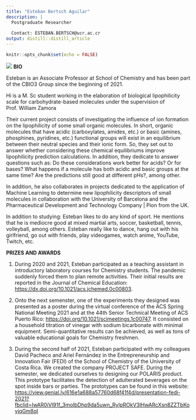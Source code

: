 ```yaml
---
title: "Esteban Bertsch Aguilar"
description: |
  Postgraduate Researcher
  
  Contact: ESTEBAN.BERTSCH@ucr.ac.cr
output: distill::distill_article
---
```


```r
knitr::opts_chunk$set(echo = FALSE)
```
![](eb.png)
**BIO**

Esteban is an Associate Professor at School of Chemistry and has been part of the CBIO3 Group since the beginning of 2021.

Hi is a M. Sc student working in the elaboration of biological lipophilicity scale for carbohydrate-based molecules under the supervision of Prof. William Zamora

Their current project consists of investigating the influence of ion formation on the lipophilicity of some small organic molecules. In short, organic molecules that have acidic (carboxylates, amides, etc.) or basic (amines, phosphines, pyridines, etc.) functional groups will exist in an equilibrium between their neutral species and their ionic form. So, they set out to answer whether considering these chemical equilibriums improve lipophilicity prediction calculations. In addition, they dedicate to answer questions such as: Do these considerations work better for acids? Or for bases? What happens if a molecule has both acidic and basic groups at the same time? Are the predictions still good at different pHs?, among other.

In addition, he also collaborates in projects dedicated to the application of Machine Learning to determine new lipophilicity descriptors of small molecules in collaboration with the University of Barcelona and the Pharmaceutical Development and Technology Company | Pion from the UK.

In addition to studying: Esteban likes to do any kind of sport. He mentions that he is mediocre good at mixed martial arts, soccer, basketball, tennis, volleyball, among others. Esteban really like to dance, hang out with his girlfriend, go out with friends, play videogames, watch anime, YouTube, Twitch, etc.



**PRIZES AND AWARDS**

1) During 2020 and 2021, Esteban participated as a teaching assistant in introductory laboratory courses for Chemistry students. The pandemic suddenly forced them to plan remote activities. Their initial results are reported in the Journal of Chemical Education: <https://dx.doi.org/10.1021/acs.jchemed.0c00803>.

2) Onto the next semenster, one of the experiments they designed was presented as a poster during the virtual conference of the ACS Spring National Meeting 2021 and at the 44th Senior Technical Meeting of ACS Puerto Rico: <https://doi.org/10.1021/scimeetings.1c00747>. It consisted on a household titration of vinegar with sodium bicarbonate with minimal equipment. Semi-quantitative results can be achieved, as well as tons of valuable educational goals for Chemistry freshmen.

3) During the second half of 2021, Esteban participated with my colleagues David Pacheco and Ariel Fernández in the Entrepreneurship and Innovation Fair (FEDI) of the School of Chemistry of the University of Costa Rica. We created the company PROJECT SAFE. During the semester, we dedicated ourselves to designing our POLARIS product. This prototype facilitates the detection of adulterated beverages on the spot inside bars or parties. The prototypes can be found in this website: <https://view.genial.ly/616e1a688a57760d68f41f4d/presentation-fedi-2021?fbclid=IwAR0iVl91f_3moIbDhp9da5uwn_RylpROkV3lHwARcXsn8ZZTbKoyjqGm8qI>
